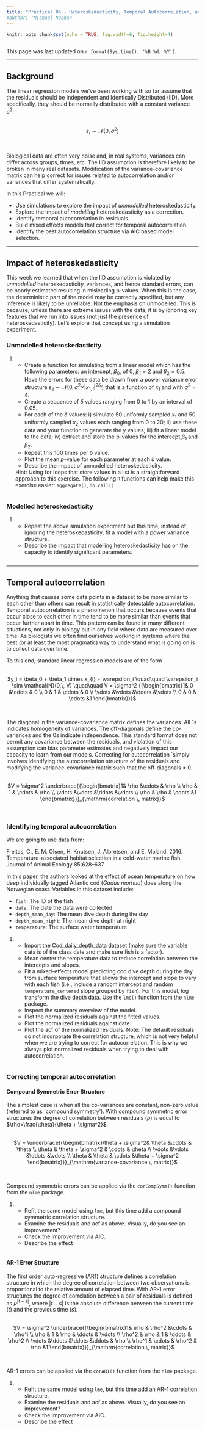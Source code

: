 ```yaml
---
title: "Practical 06 - Heteroskedasticity, Temporal Autocorrelation, and the IID Assumption"
#author: "Michael Noonan
---
```


```r
knitr::opts_chunk$set(echo = TRUE, fig.width=6, fig.height=4)

```

```r
```
This page was last updated on `r format(Sys.time(), '%B %d, %Y')`.

* * *
## Background

The linear regression models we've been working with so far assume that the residuals should be Independent and Identically Distributed (IID). More specifically, they should be normally distributed with a constant variance $\sigma^{2}$:

</br>
<center>
$\varepsilon_i \sim \mathcal{N}(0,\,\sigma^{2})$
</center>
</br>

Biological data are often very noise and, in real systems, variances can differ across groups, times, etc. The IID assumption is therefore likely to be broken in many real datasets. Modification of the variance-covariance matrix can help correct for issues related to autocorrelation and/or variances that differ systematically.

In this Practical we will:

* Use simulations to explore the impact of _unmodelled_ heteroskedasticity.
* Explore the impact of _modelling_ heteroskedasticity as a correction.
* Identify temporal autocorrelation in residuals.
* Build mixed effects models that correct for temporal autocorrelation.
* Identify the best autocorrelation structure via AIC based model selection.

* * *
## Impact of heteroskedasticity

This week we learned that when the IID assumption is violated by _unmodelled_ heteroskedasticity, variances, and hence standard errors, can be poorly estimated resulting in misleading p-values. When this is the case, the deterministic part of the model may be correctly specified, but any inference is likely to be unreliable. Not the emphasis on unmodelled. This is because, unless there are extreme issues with the data, it is by ignoring key features that we run into issues (not just the presence of heteroskedasticity). Let's explore that concept using a simulation experiment.

### Unmodelled heteroskedasticity
1. <ol>
* Create a function for simulating from a linear model which has the following parameters: an intercept, $\beta_0$, of 0, $\beta_1 = 2$ and $\beta_2 = 0.5$. Have the errors for these data be drawn from a power variance error structure $\varepsilon_{ij} \sim \mathcal{N}(0,\,\sigma^{2} \times \vert x_{1,i} \vert ^{2\delta_j})$ that is a function of $x_1$ and with $\sigma^2$ = 4.
* Create a sequence of $\delta$ values ranging from 0 to 1 by an interval of 0.05.
* For each of the $\delta$ values: i) simulate 50 uniformly sampled $x_1$ and 50 uniformly sampled $x_2$ values each ranging from 0 to 20; ii) use these data and your function to generate the y values; iii) fit a linear model to the data; iv) extract and store the p-values for the intercept,$\beta_1$ and $\beta_2$.
* Repeat this 100 times per $\delta$ value.
* Plot the mean $p$-value for each parameter at each $\delta$ value.
* Describe the impact of unmodelled heteroskedasticity.

Hint: Using for loops that store values in a list is a straightforward approach to this exercise. The following `R` functions can help make this exercise easier: `aggregate()`, `do.call()`
</ol>

```R
```

### Modelled heteroskedasticity
1. <ol>
* Repeat the above simulation experiment but this time, instead of ignoring the heteroskedasticity, fit a model with a power variance structure.
* Describe the impact that modelling heteroskedasticity has on the capacity to identify significant parameters.
</ol>


```R
```

* * *
## Temporal autocorrelation

Anything that causes some data points in a dataset to be more similar to each other than others can result in statistically detectable autocorrelation. Temporal autocorrelation is a phenomenon that occurs because events that occur close to each other in time tend to be more similar than events that occur further apart in time. This pattern can be found in many different situations, not only in biology but in any field where data are measured over time. As biologists we often find ourselves working in systems where the best (or at least the most pragmatic) way to understand what is going on is to collect data over time.

To this end, standard linear regression models are of the form

</br>
<center>
$y_i = \beta_0 + \beta_1 \times x_{i} + \varepsilon_i \quad\quad \varepsilon_i \sim \mathcal{N}(0,\, V) \quad\quad V = \sigma^2 {{\begin{bmatrix}1& 0 &\cdots & 0 \\ 0 & 1 & \cdots & 0 \\ \vdots &\vdots &\ddots &\vdots \\ 0 & 0 & \cdots &1 \end{bmatrix}}}$
</center>
</br>

The diagonal in the variance-covariance matrix defines the variances. All 1s indicates homogeneity of variances. The off-diagonals define the co-variances and the 0s indicate independence. This standard format does not permit any covariance between the residuals, and violation of this assumption can bias parameter estimates and negatively impact our capacity to learn from our models. Correcting for autocorrelation `simply' involves identifying the autocorrelation structure of the residuals and modifying the variance-covariance matrix such that the off-diagonals $\neq$ 0.

</br>
<center>
$V = \sigma^2 \underbrace{{\begin{bmatrix}1& \rho &\cdots & \rho \\ \rho & 1 & \cdots & \rho \\ \vdots &\vdots &\ddots &\vdots \\ \rho & \rho & \cdots &1 \end{bmatrix}}}_{\mathrm{correlation \, matrix}}$
</center>
</br>

### Identifying temporal autocorrelation

We are going to use data from:

Freitas, C., E. M. Olsen, H. Knutsen, J. Albretsen, and E. Moland. 2016. Temperature-associated habitat selection in a cold-water marine fish. Journal of Animal Ecology 85:628–637.

In this paper, the authors looked at the effect of ocean temperature on how deep individually tagged Atlantic cod (_Gadus morhua_) dove along the Norwegian coast. Variables in this dataset include:

* `fish`: The ID of the fish
* `date`: The date the data were collected
* `depth_mean_day`: The mean dive depth during the day
* `depth_mean_night`: The mean dive depth at night
* `temperature`: The surface water temperature

1. <ol>
* Import the Cod_daily_depth_data dataset (make sure the variable data is of the class date and make sure fish is a factor).
* Mean center the temperature data to reduce correlation between the intercepts and slopes.
* Fit a mixed-effects model predicting cod dive depth during the day from surface temperature that allows the intercept and slope to vary with each fish (i.e., include a random intercept and random `temperature_centered` slope grouped by `fish`). For this model, log transform the dive depth data. Use the `lme()` function from the `nlme` package.
* Inspect the summary overview of the model.
* Plot the normalized residuals against the fitted values.
* Plot the normalized residuals against date.
* Plot the acf of the normalized residuals.
Note: The default residuals do not incorporate the correlation structure, which is not very helpful when we are trying to correct for autocorrelation. This is why we always plot normalized residuals when trying to deal with autocorrelation.
</ol>

```r
```

### Correcting temporal autocorrelation

#### Compound Symmetric Error Structure

The simplest case is when all the co-variances are constant, non-zero value (referred to as `compound symmetry'). With compound symmetric error structures the degree of correlation between residuals ($\rho$) is equal to $\rho=\frac{\theta}{\theta + \sigma^2}$.

</br>
<center>
$V = \underbrace{{\begin{bmatrix}\theta + \sigma^2& \theta &\cdots & \theta \\ \theta & \theta + \sigma^2 & \cdots & \theta \\ \vdots &\vdots &\ddots &\vdots \\ \theta & \theta & \cdots &\theta + \sigma^2 \end{bmatrix}}}_{\mathrm{variance-covariance \, matrix}}$
</center>
</br>

Compound symmetric errors can be applied via the `corCompSymm()` function from the `nlme` package.

1. <ol>
* Refit the same model using `lme`, but this time add a compound symmetric correlation structure.
* Examine the residuals and acf as above. Visually, do you see an improvement?
* Check the improvement via AIC.
* Describe the effect
</ol>

```r
```

#### AR-1 Error Structure

The first order auto-regressive (AR1) structure defines a correlation structure in which the degree of correlation between two observations is proportional to the relative amount of elapsed time. With AR-1 error structures the degree of correlation between a pair of residuals is defined as $\rho^{\vert t-s\vert}$, where $\vert t-s\vert$ is the absolute difference between the current time ($t$) and the previous time ($s$).

</br>
<center>
$V = \sigma^2 \underbrace{{\begin{bmatrix}1& \rho & \rho^2 &\cdots & \rho^i \\ \rho & 1 & \rho & \ddots & \vdots \\ \rho^2 & \rho & 1 & \ddots & \rho^2 \\ \vdots &\ddots &\ddots &\ddots & \rho \\ \rho^1 & \cdots & \rho^2 & \rho &1 \end{bmatrix}}}_{\mathrm{correlation \, matrix}}$
</center>
</br>

AR-1 errors can be applied via the `corAR1()` function from the `nlme` package.

1. <ol>
* Refit the same model using `lme`, but this time add an AR-1 correlation structure.
* Examine the residuals and acf as above. Visually, do you see an improvement?
* Check the improvement via AIC.
* Describe the effect
</ol>

```r
```
